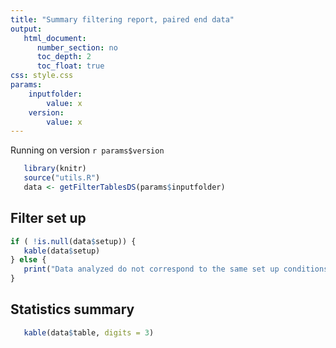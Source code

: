 ```yaml
---
title: "Summary filtering report, paired end data"
output: 
   html_document:
      number_section: no
      toc_depth: 2
      toc_float: true
css: style.css
params:
    inputfolder:
        value: x
    version:
        value: x
---
```



Running on version `r params$version` 

```r
   library(knitr)
   source("utils.R")
   data <- getFilterTablesDS(params$inputfolder)
```


## Filter set up

```r
if ( !is.null(data$setup)) {
   kable(data$setup)
} else {
   print("Data analyzed do not correspond to the same set up conditions")
}
```

## Statistics summary 

```r
   kable(data$table, digits = 3)
```
